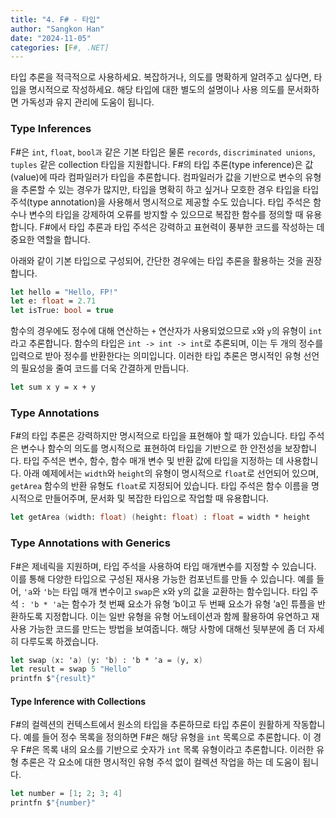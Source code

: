 ```yaml
---
title: "4. F# - 타입"
author: "Sangkon Han"
date: "2024-11-05"
categories: [F#, .NET]
---
```

타입 추론을 적극적으로 사용하세요. 복잡하거나, 의도를 명확하게 알려주고 싶다면, 타입을 명시적으로 작성하세요. 해당 타입에 대한 별도의 설명이나 사용 의도를 문서화하면 가독성과 유지 관리에 도움이 됩니다.

### Type Inferences

F#은 `int`, `float`, `bool과` 같은 기본 타입은 물론 `records`, `discriminated unions`, `tuples` 같은 collection 타입을 지원합니다. F#의 타입 추론(type inference)은 값(value)에 따라 컴파일러가 타입을 추론합니다. 컴파일러가 값을 기반으로 변수의 유형을 추론할 수 있는 경우가 많지만, 타입을 명확히 하고 싶거나 모호한 경우 타입을 타입 주석(type annotation)을 사용해서 명시적으로 제공할 수도 있습니다. 타입 주석은 함수나 변수의 타입을 강제하여 오류를 방지할 수 있으므로 복잡한 함수를 정의할 때 유용합니다. F#에서 타입 추론과 타입 주석은 강력하고 표현력이 풍부한 코드를 작성하는 데 중요한 역할을 합니다. 

아래와 같이 기본 타입으로 구성되어, 간단한 경우에는 타입 추론을 활용하는 것을 권장합니다.

```fsharp
let hello = "Hello, FP!"
let e: float = 2.71
let isTrue: bool = true
```

함수의 경우에도 정수에 대해 연산하는 `+` 연산자가 사용되었으므로 `x`와 `y`의 유형이 `int`라고 추론합니다. 함수의 타입은 `int -> int -> int`로 추론되며, 이는 두 개의 정수를 입력으로 받아 정수를 반환한다는 의미입니다. 이러한 타입 추론은 명시적인 유형 선언의 필요성을 줄여 코드를 더욱 간결하게 만듭니다.

```fsharp
let sum x y = x + y
```

### Type Annotations

F#의 타입 추론은 강력하지만 명시적으로 타입을 표현해야 할 때가 있습니다. 타입 주석은 변수나 함수의 의도를 명시적으로 표현하여 타입을 기반으로 한 안전성을 보장합니다. 타입 주석은 변수, 함수, 함수 매개 변수 및 반환 값에 타입을 지정하는 데 사용합니다. 아래 예제에서는 `width`와 `height`의 유형이 명시적으로 `float`로 선언되어 있으며, `getArea` 함수의 반환 유형도 `float`로 지정되어 있습니다. 타입 주석은 함수 이름을 명시적으로 만들어주며, 문서화 및 복잡한 타입으로 작업할 때 유용합니다.

```fsharp
let getArea (width: float) (height: float) : float = width * height
```

### Type Annotations with Generics

F#은 제네릭을 지원하며, 타입 주석을 사용하여 타입 매개변수를 지정할 수 있습니다. 이를 통해 다양한 타입으로 구성된 재사용 가능한 컴포넌트를 만들 수 있습니다. 예를 들어, `'a`와 `'b`는 타입 매개 변수이고 `swap`은 x와 y의 값을 교환하는 함수입니다. 타입 주석 `: 'b * 'a`는 함수가 첫 번째 요소가 유형 'b이고 두 번째 요소가 유형 'a인 튜플을 반환하도록 지정합니다. 이는 일반 유형을 유형 어노테이션과 함께 활용하여 유연하고 재사용 가능한 코드를 만드는 방법을 보여줍니다. 해당 사항에 대해선 뒷부분에 좀 더 자세히 다루도록 하겠습니다.

```fsharp
let swap (x: 'a) (y: 'b) : 'b * 'a = (y, x)
let result = swap 5 "Hello"
printfn $"{result}"
```

#### Type Inference with Collections

F#의 컬렉션의 컨텍스트에서 원소의 타입을 추론하므로 타입 추론이 원활하게 작동합니다. 예를 들어 정수 목록을 정의하면 F#은 해당 유형을 `int` 목록으로 추론합니다. 이 경우 F#은 목록 내의 요소를 기반으로 숫자가 `int` 목록 유형이라고 추론합니다. 이러한 유형 추론은 각 요소에 대한 명시적인 유형 주석 없이 컬렉션 작업을 하는 데 도움이 됩니다.

```fsharp
let number = [1; 2; 3; 4]
printfn $"{number}"
```
